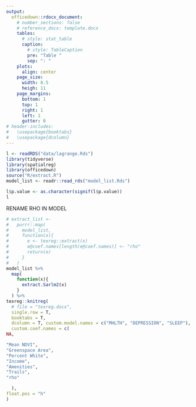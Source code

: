 ```yaml
---
output: 
  officedown::rdocx_document:
    # number_sections: false
    # reference_docx: template.docx
    tables:
      # style: stat_table
      caption:
        # style: TableCaption
        pre: "Table "
        sep: ": "
    plots:
      align: center
    page_size:
      width: 8.5
      heigh: 11
    page_margins:
      bottom: 1
      top: 1
      right: 1
      left: 1
      gutter: 0
# header-includes:
#   \usepackage{booktabs}
#   \usepackage{dcolumn}  
---
```


```r
l <- readRDS("data/lagrange.Rds")
library(tidyverse)
library(spatialreg)
library(officedown)
source("R/extract.R")
model_list <- readr::read_rds("model_list.Rds")
```

```r
l$p.value <- as.character(signif(l$p.value))
l
```

RENAME RHO IN MODEL
```r
# extract_list <-
#   purrr::map(
#     model_list,
#     function(x){
#       e <- texreg::extract(x)
#       e@coef.names[length(e@coef.names)] <- "rho"
#       return(e)
#     }
#   )
model_list %>% 
  map(
    function(x){
      extract.Sarlm2(x)
    }
  ) %>% 
texreg::knitreg(
  # file = "texreg.docx",
  single.row = T,
  booktabs = T,
  dcolumn = T, custom.model.names = c("MHLTH", "DEPRESSION", "SLEEP"),
  custom.coef.names = c(
NA,

"Mean NDVI",
"Greenspace Area",
"Percent White",
"Income",
"Amenities",
"Trails",
"rho"

  ),
float.pos = "h"
)

```





<!-- \begin{table} -->
<!-- \begin{center} -->
<!-- \begin{tabular}{l D{)}{)}{9)3} D{)}{)}{9)3} D{)}{)}{9)3}} -->
<!-- \toprule -->
<!--  & \multicolumn{1}{c}{MHLTH} & \multicolumn{1}{c}{DEPRESSION} & \multicolumn{1}{c}{SLEEP} \\ -->
<!-- \midrule -->
<!-- (Intercept)         & 10.15 \; (1.73)^{***} & 9.58 \; (2.12)^{***} & 14.45 \; (2.19)^{***} \\ -->
<!-- $\rho$              & 0.59 \; (0.08)^{***}  & 0.62 \; (0.08)^{***} & 0.78 \; (0.05)^{***}  \\ -->
<!-- Mean NDVI           & 0.87 \; (2.53)        & 1.69 \; (2.21)       & -1.38 \; (2.60)       \\ -->
<!-- Greenspace Area     & 0.29 \; (0.32)        & 0.21 \; (0.28)       & 0.74 \; (0.33)^{*}    \\ -->
<!-- Percent White       & -4.48 \; (1.11)^{***} & -0.57 \; (0.97)      & -6.98 \; (1.15)^{***} \\ -->
<!-- Income              & -4.64 \; (1.16)^{***} & -2.92 \; (1.01)^{**} & -5.71 \; (1.19)^{***} \\ -->
<!-- Amenities           & -0.00 \; (0.01)       & -0.00 \; (0.01)      & -0.02 \; (0.01)^{*}   \\ -->
<!-- Trails              & -0.18 \; (0.56)       & -0.26 \; (0.49)      & -0.28 \; (0.58)       \\ -->
<!-- \midrule -->
<!-- Num. obs.           & 151                   & 151                  & 151                   \\ -->
<!-- Parameters          & 9                     & 9                    & 9                     \\ -->
<!-- Log Likelihood      & -263.91               & -244.48              & -274.50               \\ -->
<!-- AIC (Linear model)  & 584.95                & 550.63               & 670.83                \\ -->
<!-- AIC (Spatial model) & 545.82                & 506.96               & 567.00                \\ -->
<!-- LR test: statistic  & 41.13                 & 45.67                & 105.82                \\ -->
<!-- LR test: p-value    & 0.00                  & 0.00                 & 0.00                  \\ -->
<!-- \bottomrule -->
<!-- \multicolumn{4}{l}{\scriptsize{$^{***}p<0.001$; $^{**}p<0.01$; $^{*}p<0.05$}} -->
<!-- \end{tabular} -->
<!-- \caption{Statistical models} -->
<!-- \label{table:coefficients} -->
<!-- \end{center} -->
<!-- \end{table} -->

